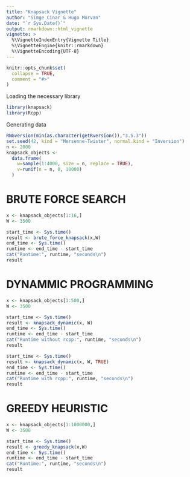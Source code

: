 ```yaml
---
title: "Knapsack Vignette"
author: "Simge Cinar & Hugo Morvan"
date: "`r Sys.Date()`"
output: rmarkdown::html_vignette
vignette: >
  %\VignetteIndexEntry{Vignette Title}
  %\VignetteEngine{knitr::rmarkdown}
  %\VignetteEncoding{UTF-8}
---
```


```r
knitr::opts_chunk$set(
  collapse = TRUE,
  comment = "#>"
)
```

Loading the necessary library
```r
library(knapsack)
library(Rcpp)
```

Generating data
```r
RNGversion(min(as.character(getRversion()),"3.5.3"))
set.seed(42, kind = "Mersenne-Twister", normal.kind = "Inversion")
n <- 2000
knapsack_objects <-
  data.frame(
    w=sample(1:4000, size = n, replace = TRUE),
    v=runif(n = n, 0, 10000)
  )
```

# BRUTE FORCE SEARCH

```r
x <- knapsack_objects[1:16,]
W <- 3500
```

```r
start_time <- Sys.time()
result <- brute_force_knapsack(x,W)
end_time <- Sys.time()
runtime <- end_time - start_time
cat("Runtime:", runtime, "seconds\n")
result
```

# DYNAMMIC PROGRAMMING

```r
x <- knapsack_objects[1:500,]
W <- 3500
```

```r
start_time <- Sys.time()
result <- knapsack_dynamic(x, W)
end_time <- Sys.time()
runtime <- end_time - start_time
cat("Runtime without rcpp:", runtime, "seconds\n")
result
```

```r
start_time <- Sys.time()
result <- knapsack_dynamic(x, W, TRUE)
end_time <- Sys.time()
runtime <- end_time - start_time
cat("Runtime with rcpp:", runtime, "seconds\n")
result
```

# GREEDY HEURISTIC

```r
x <- knapsack_objects[1:1000000,]
W <- 3500
```

```r
start_time <- Sys.time()
result <- greedy_knapsack(x,W)
end_time <- Sys.time()
runtime <- end_time - start_time
cat("Runtime:", runtime, "seconds\n")
result
```





